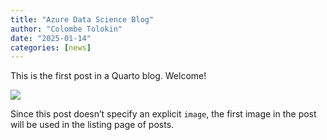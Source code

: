 ```yaml
---
title: "Azure Data Science Blog"
author: "Colombe Tolokin"
date: "2025-01-14"
categories: [news]
---
```


This is the first post in a Quarto blog. Welcome!

![](thumbnail.jpg)

Since this post doesn't specify an explicit `image`, the first image in the post will be used in the listing page of posts.
